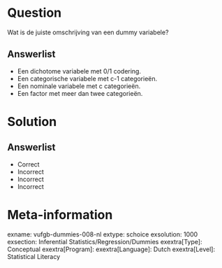 Question
========

Wat is de juiste omschrijving van een dummy variabele?
  
Answerlist
----------
* Een dichotome variabele met 0/1 codering.
* Een categorische variabele met c-1 categorieën.
* Een nominale variabele met c categorieën.
* Een factor met meer dan twee categorieën.


Solution
========

Answerlist
----------
* Correct
* Incorrect
* Incorrect
* Incorrect

Meta-information
================
exname: vufgb-dummies-008-nl
extype: schoice
exsolution: 1000
exsection: Inferential Statistics/Regression/Dummies
exextra[Type]: Conceptual
exextra[Program]: 
exextra[Language]: Dutch
exextra[Level]: Statistical Literacy